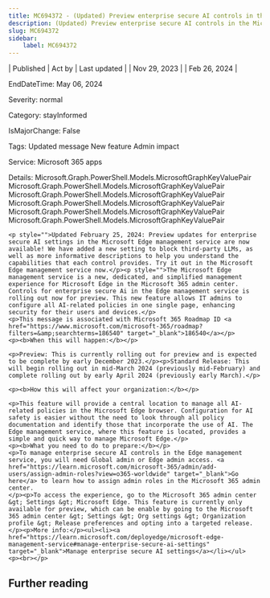 ```yaml
---
title: MC694372 - (Updated) Preview enterprise secure AI controls in the Microsoft Edge management service
description: (Updated) Preview enterprise secure AI controls in the Microsoft Edge management service
slug: MC694372
sidebar:
    label: MC694372
---
```



| Published | Act by | Last updated |
| Nov 29, 2023 |  | Feb 26, 2024 |

EndDateTime: May 06, 2024

Severity: normal

Category: stayInformed

IsMajorChange: False

Tags: Updated message New feature Admin impact

Service: Microsoft 365 apps

Details: Microsoft.Graph.PowerShell.Models.MicrosoftGraphKeyValuePair Microsoft.Graph.PowerShell.Models.MicrosoftGraphKeyValuePair Microsoft.Graph.PowerShell.Models.MicrosoftGraphKeyValuePair Microsoft.Graph.PowerShell.Models.MicrosoftGraphKeyValuePair Microsoft.Graph.PowerShell.Models.MicrosoftGraphKeyValuePair Microsoft.Graph.PowerShell.Models.MicrosoftGraphKeyValuePair

```
<p style="">Updated February 25, 2024: Preview updates for enterprise secure AI settings in the Microsoft Edge management service are now available! We have added a new setting to block third-party LLMs, as well as more informative descriptions to help you understand the capabilities that each control provides. Try it out in the Microsoft Edge management service now.</p><p style="">The Microsoft Edge management service is a new, dedicated, and simplified management experience for Microsoft Edge in the Microsoft 365 admin center. Controls for enterprise secure Ai in the Edge management service is rolling out now for preview. This new feature allows IT admins to configure all AI-related policies in one single page, enhancing security for their users and devices.</p>
<p>This message is associated with Microsoft 365 Roadmap ID <a href="https://www.microsoft.com/microsoft-365/roadmap?filters=&amp;searchterms=186540" target="_blank">186540</a></p>
<p><b>When this will happen:</b></p>

<p>Preview: This is currently rolling out for preview and is expected to be complete by early December 2023.</p><p>Standard Release: This will begin rolling out in mid-March 2024 (previously mid-February) and complete rolling out by early April 2024 (previously early March).</p>

<p><b>How this will affect your organization:</b></p>

<p>This feature will provide a central location to manage all AI-related policies in the Microsoft Edge browser. Configuration for AI safety is easier without the need to look through all policy documentation and identify those that incorporate the use of AI. The Edge management service, where this feature is located, provides a simple and quick way to manage Microsoft Edge.</p>
<p><b>What you need to do to prepare:</b></p>
<p>To manage enterprise secure AI controls in the Edge management service, you will need Global admin or Edge admin access. <a href="https://learn.microsoft.com/microsoft-365/admin/add-users/assign-admin-roles?view=o365-worldwide" target="_blank">Go here</a> to learn how to assign admin roles in the Microsoft 365 admin center.
</p><p>To access the experience, go to the Microsoft 365 admin center &gt; Settings &gt; Microsoft Edge. This feature is currently only available for preview, which can be enable by going to the Microsoft 365 admin center &gt; Settings &gt; Org settings &gt; Organization profile &gt; Release preferences and opting into a targeted release.</p><p>More info:</p><ul><li><a href="https://learn.microsoft.com/deployedge/microsoft-edge-management-service#manage-enterprise-secure-ai-settings" target="_blank">Manage enterprise secure AI settings</a></li></ul>
<p><br></p>
```

## Further reading
